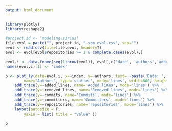 ```yaml
---
output: html_document
---
```

<div class="row"><div class="col-md-12">
```r
library(plotly)
library(reshape2)

#project.id <- 'modeling.sirius'
file.evol = paste("", project.id, "_scm_evol.csv", sep="")
evol <- read.csv(file=file.evol, header=T)
evol <- evol[evol$repositories >= 1 & complete.cases(evol),]

evol.i <- data.frame(seq(1:nrow(evol)), evol[,c('date', 'authors','added_lines', 'removed_lines', 'commits', 'committers', 'repositories')])
names(evol.i)[1] <- 'index'

p <- plot_ly(data=evol.i, x=~index, y=~authors, text= ~paste('Date: ', date), 
		name="Authors", type='scatter', mode='lines', width=800, height=350)  %>% 
	add_trace(y=~added_lines, name='Added lines', mode='lines') %>% 
	add_trace(y=~removed_lines, name='Removed lines', mode='lines') %>% 
	add_trace(y=~commits, name='Commits', mode='lines') %>% 
	add_trace(y=~committers, name='Committers', mode='lines') %>% 
	add_trace(y=~repositories, name='repositories', mode='lines') %>% 
    layout(autosize = F,
		yaxis = list( title = "Value" ))

p
```
</div></div>

